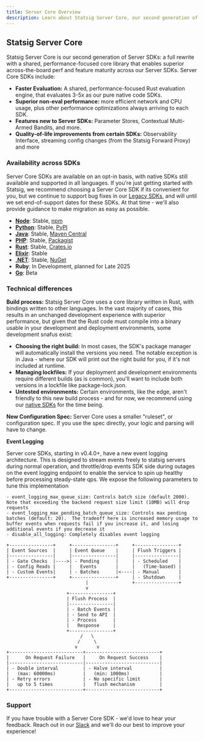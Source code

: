 ```yaml
---
title: Server Core Overview
description: Learn about Statsig Server Core, our second generation of Server SDKs with improved performance and features
---
```


## Statsig Server Core

Statsig Server Core is our second generation of Server SDKs: a full rewrite with a shared, performance-focused core library that enables superior across-the-board perf and feature maturity across our Server SDKs. Server Core SDKs include:

- **Faster Evaluation:** A shared, performance-focused Rust evaluation engine, that evaluates 3-5x as our pure native code SDKs.
- **Superior non-eval performance:** more efficient network and CPU usage, plus other performance optimizations always arriving to each SDK.
- **Features new to Server SDKs:** Parameter Stores, Contextual Multi-Armed Bandits, and more.
- **Quality-of-life improvements from certain SDKs:** Observability Interface, streaming config changes (from the Statsig Forward Proxy) and more

### Availability across SDKs

Server Core SDKs are available on an opt-in basis, with native SDKs still available and supported in all languages. If you're just getting started with Statsig, we recommend choosing a Server Core SDK if its convenient for you, but we continue to support bug fixes in our [Legacy SDKs](/server-core/legacy-sdks), and will until we set end-of-support dates for these SDKs. At that time - we'll also provide guidance to make migration as easy as possible.

- **[Node](/server-core/node-core)**: Stable, [npm](https://www.npmjs.com/package/@statsig/statsig-node-core)
- **[Python](/server-core/python-core)**: Stable, [PyPI](https://pypi.org/project/statsig-python-core/)
- **[Java](/server-core/java-core)**: Stable, [Maven Central](https://central.sonatype.com/artifact/com.statsig/javacore/overview)
- **[PHP](/server-core/php-core)**: Stable, [Packagist](https://packagist.org/packages/statsig/statsigsdk)
- **[Rust](/server-core/rust-core)**: Stable, [Crates.io](https://crates.io/crates/statsig-rust)
- **[Elixir](/server-core/elixir-core)**: Stable
- **[.NET](/server-core/dotnet-core.mdx)**: Stable, [NuGet](https://www.nuget.org/packages/Statsig.Dotnet/0.9.3-beta.2509250234)
- **Ruby**: In Development, planned for Late 2025
- **[Go](/server-core/go-core)**: Beta

### Technical differences

**Build process:** Statsig Server Core uses a core library written in Rust, with bindings written to other languages. In the vast majority of cases, this results in an unchanged development experience with superior performance, but given that the Rust code must compile into a binary usable in your development and deployment environments, some development snafus exist:

- **Choosing the right build:** In most cases, the SDK's package manager will automatically install the versions you need. The notable exception is in Java - where our SDK will print out the right build for you, if it's not included at runtime.
- **Managing lockfiles:** If your deployment and development environments require different builds (as is common), you'll want to include both versions in a lockfile like package-lock.json.
- **Untested environments:** Certain environments, like the edge, aren't friendly to this new build process - and for now, we recommend using our [native SDKs](/server-core/legacy-sdks) for the time being.

**New Configuration Spec:** Server Core uses a smaller "ruleset", or configuration spec. If you use the spec directly, your logic and parsing will have to change.

**Event Logging**

Server core SDKs, starting in v0.4.0+, have a new event logging architecture. This is designed to stream events freely to statsig servers during normal operation, and throttle/drop events SDK side during outages on the event logging endpoint to enable the service to spin up healthy before processing steady-state qps. We expose the following parameters to tune this implementation

```
- event_logging_max_queue_size: Controls batch size (default 2000).  Note that exceeding the backend request size limit (10MB) will drop requests
- event_logging_max_pending_batch_queue_size: Controls max pending batches (default: 20).  The tradeoff here is increased memory usage to buffer events when requests fail if you increase it, and losing additional events if you decrease it
- disable_all_logging: Completely disables event logging
```

```
+----------------+     +----------------+     +----------------+
| Event Sources  |     | Event Queue    |     | Flush Triggers |
|----------------|     |----------------|     |----------------|
| - Gate Checks  |---->| - Pending      |     | - Scheduled    |
| - Config Reads |     |   Events       |     |   (Time-based) |
| - Custom Events|     | - Batches      |<----| - Manual       |
+----------------+     +----------------+     | - Shutdown     |
                             |                +----------------+
                             v
                      +----------------+
                      | Flush Process  |
                      |----------------|
                      | - Batch Events |
                      | - Send to API  |
                      | - Process      |
                      |   Response     |
                      +----------------+
                           /   \
                          /     \
                         v       v
+---------------------------+---------------------------+
|      On Request Failure   |     On Request Success    |
|---------------------------|---------------------------|
| - Double interval         | - Halve interval          |
|   (max: 60000ms)          |   (min: 1000ms)           |
| - Retry errors            | - No specific limit       |
|   up to 5 times           |   flush mechanism         |
+---------------------------+---------------------------+
```

### Support

If you have trouble with a Server Core SDK - we'd love to hear your feedback. Reach out in our [Slack](https://statsig.com/slack) and we'll do our best to improve your experience!

